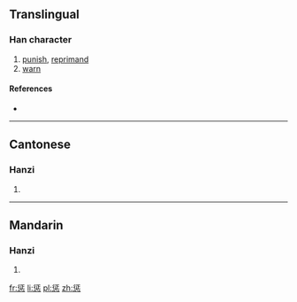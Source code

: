 {{also|懲}}
==Translingual==

===Han character===
{{Han char|rn=61|rad=心|as=08|sn=12|four=|canj=竹一心 (HMP)}}

# [[punish]], [[reprimand]]
# [[warn]]

====References====
* {{Han ref|kx=0392.181|dkj=10851|hdz=42311.130|uh=60E9|ud=24809}}

----

==Cantonese==

===Hanzi===
{{yue-hanzi|jyut=|y=ching4|tra=懲}}

# {{defn|lang=yue|sort=心08}}

----

==Mandarin==

===Hanzi===
{{cmn-hanzi|tra=懲|pin=[[chéng]] ([[cheng2]])|wg=ch'eng<sup>2</sup>}}

# {{defn|lang=cmn|sort=心08}}

[[fr:惩]]
[[li:惩]]
[[pl:惩]]
[[zh:惩]]